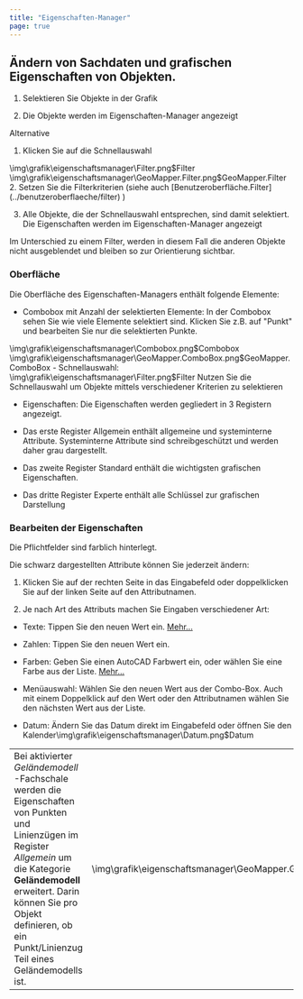 ```yaml
---
title: "Eigenschaften-Manager"
page: true
---
```

## &#196;ndern von Sachdaten und grafischen Eigenschaften von Objekten. 

1. Selektieren Sie Objekte in der Grafik

2. Die Objekte werden im Eigenschaften-Manager angezeigt




Alternative


1. Klicken Sie auf die Schnellauswahl 


<GeoDesigner>
<Image>\img\grafik\eigenschaftsmanager\Filter.png$Filter</Image>
</GeoDesigner>
<GeoMapper>
<Image>\img\grafik\eigenschaftsmanager\GeoMapper.Filter.png$GeoMapper.Filter</Image>
</GeoMapper>
2. Setzen Sie die Filterkriterien (siehe auch 
[Benutzeroberfl&#228;che.Filter](../benutzeroberflaeche/filter)
)

3. Alle Objekte, die der Schnellauswahl entsprechen, sind damit selektiert. Die Eigenschaften werden im Eigenschaften-Manager angezeigt



<Success>
Im Unterschied zu einem Filter, werden in diesem Fall die anderen Objekte nicht ausgeblendet und bleiben so zur Orientierung sichtbar. 
</Success>


###  Oberfl&#228;che
Die Oberfl&#228;che des Eigenschaften-Managers enth&#228;lt folgende Elemente:

- <Bold> Combobox mit Anzahl der selektierten Elemente: </Bold>     In der Combobox sehen Sie wie viele Elemente selektiert sind. Klicken Sie z.B. auf &quot;Punkt&quot; und bearbeiten Sie nur die selektierten Punkte. 


<GeoDesigner>
<Image>\img\grafik\eigenschaftsmanager\Combobox.png$Combobox</Image>
</GeoDesigner>
<GeoMapper>
<Image>\img\grafik\eigenschaftsmanager\GeoMapper.ComboBox.png$GeoMapper.ComboBox</Image>
</GeoMapper>
- <Bold> Schnellauswahl: </Bold><Image>\img\grafik\eigenschaftsmanager\Filter.png$Filter</Image> Nutzen Sie die Schnellauswahl um Objekte mittels verschiedener Kriterien zu selektieren

- <Bold> Eigenschaften: </Bold>   Die Eigenschaften werden gegliedert in 3 Registern angezeigt. 

- Das erste Register <Bold> Allgemein </Bold>  enth&#228;lt allgemeine und systeminterne Attribute. Systeminterne Attribute sind schreibgesch&#252;tzt und werden daher grau dargestellt.

- Das zweite Register <Bold> Standard </Bold>  enth&#228;lt die wichtigsten grafischen Eigenschaften. 

- Das dritte Register <Bold> Experte </Bold>  enth&#228;lt alle Schl&#252;ssel zur grafischen Darstellung






###  Bearbeiten der Eigenschaften
Die Pflichtfelder sind farblich hinterlegt.

Die schwarz dargestellten Attribute k&#246;nnen Sie jederzeit &#228;ndern:

1.  Klicken Sie auf der rechten Seite in das Eingabefeld oder doppelklicken Sie auf der linken Seite auf den Attributnamen.

2.  Je nach Art des Attributs machen Sie Eingaben verschiedener Art:

- Texte: Tippen Sie den neuen Wert ein. 
[Mehr...](../eigenschaftsmanager/texte)

- Zahlen: Tippen Sie den neuen Wert ein. 

- Farben: Geben Sie einen <Placeholder>AutoCAD</Placeholder> Farbwert ein, oder w&#228;hlen Sie eine Farbe aus der Liste. 
[Mehr...](../eigenschaftsmanager/farbpalette)

- Men&#252;auswahl: W&#228;hlen Sie den neuen Wert aus der Combo-Box. Auch mit einem Doppelklick auf den Wert oder den Attributnamen w&#228;hlen Sie den n&#228;chsten Wert aus der Liste.

- Datum: &#196;ndern Sie das Datum direkt im Eingabefeld oder &#246;ffnen Sie den Kalender<Image>\img\grafik\eigenschaftsmanager\Datum.png$Datum</Image>





<table>
<tr><td>
<Success>
Bei aktivierter  <i> Gel&#228;ndemodell </i> -Fachschale werden die Eigenschaften von Punkten und Linienz&#252;gen im Register  <i> Allgemein </i>  um die Kategorie  <b> Gel&#228;ndemodell </b>  erweitert. 
Darin k&#246;nnen Sie pro Objekt definieren, ob ein Punkt/Linienzug Teil eines Gel&#228;ndemodells ist.
</Success>
</td>
<td><Image>\img\grafik\eigenschaftsmanager\GeoMapper.Gelaendemodell.png$GeoMapper.Gelaendemodell</Image>bzw.<Image>\img\grafik\eigenschaftsmanager\GeoMapper.gelaendemdell2.png$GeoMapper.gelaendemdell2</Image></td>
</tr>
</table>
